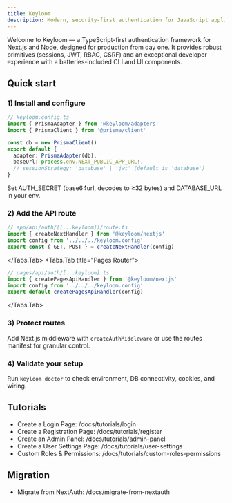 ```yaml
---
title: Keyloom
description: Modern, security-first authentication for JavaScript applications with enterprise-grade features and exceptional developer experience
---
```





Welcome to Keyloom — a TypeScript-first authentication framework for Next.js and Node, designed for production from day one. It provides robust primitives (sessions, JWT, RBAC, CSRF) and an exceptional developer experience with a batteries-included CLI and UI components.

## Quick start

<Steps>

### 1) Install and configure

```ts
// keyloom.config.ts
import { PrismaAdapter } from '@keyloom/adapters'
import { PrismaClient } from '@prisma/client'

const db = new PrismaClient()
export default {
  adapter: PrismaAdapter(db),
  baseUrl: process.env.NEXT_PUBLIC_APP_URL!,
  // sessionStrategy: 'database' | 'jwt' (default is 'database')
}
```

Set AUTH_SECRET (base64url, decodes to ≥32 bytes) and DATABASE_URL in your env.

### 2) Add the API route

<Tabs>
<Tabs.Tab title="App Router">

```ts
// app/api/auth/[[...keyloom]]/route.ts
import { createNextHandler } from '@keyloom/nextjs'
import config from '../../../keyloom.config'
export const { GET, POST } = createNextHandler(config)
```

</Tabs.Tab>
<Tabs.Tab title="Pages Router">

```ts
// pages/api/auth/[...keyloom].ts
import { createPagesApiHandler } from '@keyloom/nextjs'
import config from '../../../keyloom.config'
export default createPagesApiHandler(config)
```

</Tabs.Tab>
</Tabs>

### 3) Protect routes

Add Next.js middleware with `createAuthMiddleware` or use the routes manifest for granular control.

### 4) Validate your setup

Run `keyloom doctor` to check environment, DB connectivity, cookies, and wiring.

</Steps>

## Tutorials

- Create a Login Page: /docs/tutorials/login
- Create a Registration Page: /docs/tutorials/register
- Create an Admin Panel: /docs/tutorials/admin-panel
- Create a User Settings Page: /docs/tutorials/user-settings
- Custom Roles & Permissions: /docs/tutorials/custom-roles-permissions

## Migration

- Migrate from NextAuth: /docs/migrate-from-nextauth
